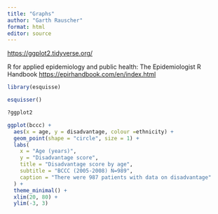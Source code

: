 ---
title: "Graphs"
author: "Garth Rauscher"
format: html
editor: source
---

<https://ggplot2.tidyverse.org/>

R for applied epidemiology and public health: The Epidemiologist R Handbook
<https://epirhandbook.com/en/index.html>


```{r}

library(esquisse)

```

```{r}

esquisser()

```

```{r}

?ggplot2

ggplot(bccc) +
  aes(x = age, y = disadvantage, colour =ethnicity) +
  geom_point(shape = "circle", size = 1) +
  labs(
    x = "Age (years)",
    y = "Disadvantage score",
    title = "Disadvantage score by age",
    subtitle = "BCCC (2005-2008) N=989",
    caption = "There were 987 patients with data on disadvantage"
  ) +
  theme_minimal() +
  xlim(20, 80) +
  ylim(-3, 3)


```
